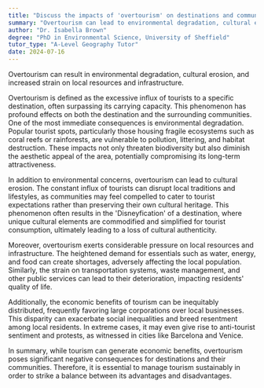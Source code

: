 ```yaml
---
title: "Discuss the impacts of 'overtourism' on destinations and communities"
summary: "Overtourism can lead to environmental degradation, cultural erosion, and strain on local resources and infrastructure."
author: "Dr. Isabella Brown"
degree: "PhD in Environmental Science, University of Sheffield"
tutor_type: "A-Level Geography Tutor"
date: 2024-07-16
---
```


Overtourism can result in environmental degradation, cultural erosion, and increased strain on local resources and infrastructure.

Overtourism is defined as the excessive influx of tourists to a specific destination, often surpassing its carrying capacity. This phenomenon has profound effects on both the destination and the surrounding communities. One of the most immediate consequences is environmental degradation. Popular tourist spots, particularly those housing fragile ecosystems such as coral reefs or rainforests, are vulnerable to pollution, littering, and habitat destruction. These impacts not only threaten biodiversity but also diminish the aesthetic appeal of the area, potentially compromising its long-term attractiveness.

In addition to environmental concerns, overtourism can lead to cultural erosion. The constant influx of tourists can disrupt local traditions and lifestyles, as communities may feel compelled to cater to tourist expectations rather than preserving their own cultural heritage. This phenomenon often results in the 'Disneyfication' of a destination, where unique cultural elements are commodified and simplified for tourist consumption, ultimately leading to a loss of cultural authenticity.

Moreover, overtourism exerts considerable pressure on local resources and infrastructure. The heightened demand for essentials such as water, energy, and food can create shortages, adversely affecting the local population. Similarly, the strain on transportation systems, waste management, and other public services can lead to their deterioration, impacting residents' quality of life.

Additionally, the economic benefits of tourism can be inequitably distributed, frequently favoring large corporations over local businesses. This disparity can exacerbate social inequalities and breed resentment among local residents. In extreme cases, it may even give rise to anti-tourist sentiment and protests, as witnessed in cities like Barcelona and Venice.

In summary, while tourism can generate economic benefits, overtourism poses significant negative consequences for destinations and their communities. Therefore, it is essential to manage tourism sustainably in order to strike a balance between its advantages and disadvantages.
    